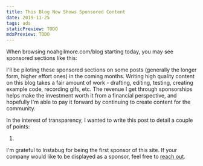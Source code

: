 ```yaml
---
title: This Blog Now Shows Sponsored Content
date: 2019-11-25
tags: ads
staticPreview: TODO
mdxPreview: TODO
---
```


When browsing noahgilmore.com/blog starting today, you may see sponsored sections like this:

<Instabug />

I'll be piloting these sponsored sections on some posts (generally the longer form, higher effort ones) in the coming months. Writing high quality content on this blog takes a fair amount of work - drafting, editing, testing, creating example code, recording gifs, etc. The revenue I get through sponsorships helps make the investment worth it from a financial perspective, and hopefully I'm able to pay it forward by continuing to create content for the community.

In the interest of transparency, I wanted to write this post to detail a couple of points:

1. 

I'm grateful to Instabug for being the first sponsor of this site. If your company would like to be displayed as a sponsor, feel free to [reach out](mailto:noah@noahgilmore.com).